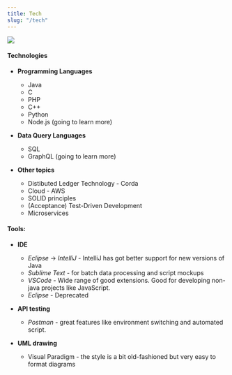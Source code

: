 ```yaml
---
title: Tech
slug: "/tech"
---
```


![](./toolset.jpg)

<h4>Technologies</h4>

- <b>Programming Languages</b>

    - Java
    - C
    - PHP
    - C++
    - Python
    - Node.js (going to learn more)

- <b>Data Query Languages</b>

    - SQL
    - GraphQL (going to learn more)

- <b>Other topics</b>

    - Distibuted Ledger Technology - Corda
    - Cloud - AWS
    - SOLID principles
    - (Acceptance) Test-Driven Development
    - Microservices

<h4>Tools:</h4>

- <b>IDE</b>

    - _Eclipse_ -> *IntelliJ* - IntelliJ has got better support for new versions of Java
    - *Sublime Text* - for batch data processing and script mockups
    - *VSCode* - Wide range of good extensions. Good for developing non-java projects like JavaScript.
    - *Eclipse* - Deprecated
- <b>API testing</b>

    - *Postman* - great features like environment switching and automated script.

- <b>UML drawing</b>

    - Visual Paradigm - the style is a bit old-fashioned but very easy to format diagrams
